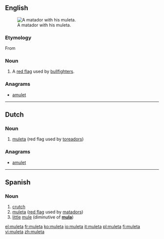 ==English==
[[File:El cordobes en las Colombinas 2008 en Huelva.JPG|thumb|A matador with his muleta.]]
===Etymology===
From {{etyl|es}}

===Noun===
{{en-noun}}

# {{bullfighting}} A [[red flag]] used by [[bullfighter]]s. 

===Anagrams===
* [[amulet#English|amulet]]

----

==Dutch==
{{wikipedia|lang=nl}}

===Noun===
{{nl-noun|g=f|g2=m|muleta's|*}}
# [[#English|muleta]] (red flag used by [[toreador]]s)

===Anagrams===
* [[amulet#Dutch|amulet]]

----

==Spanish==

===Noun===
{{es-noun|f}}

# [[crutch]]
# [[muleta#English|muleta]] ([[red flag]] used by [[matador]]s)
# [[little]] [[mule]] (diminutive of '''[[mula#Spanish|mula]]''')

[[el:muleta]]
[[fr:muleta]]
[[ko:muleta]]
[[io:muleta]]
[[it:muleta]]
[[pl:muleta]]
[[fi:muleta]]
[[vi:muleta]]
[[zh:muleta]]